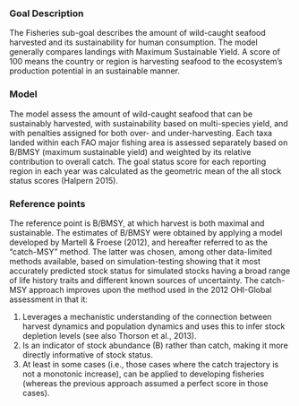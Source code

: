 ### Goal Description

The Fisheries sub-goal describes the amount of wild-caught seafood harvested and its sustainability for human consumption. The model generally compares landings with Maximum Sustainable Yield. A score of 100 means the country or region is harvesting seafood to the ecosystem’s production potential in an sustainable manner.

### Model 

The model assess the amount of wild-caught seafood that can be sustainably harvested, with sustainability based on multi-species yield, and with penalties assigned for both over- and under-harvesting. Each taxa landed within each FAO major fishing area is assessed separately based on B/BMSY (maximum sustainable yield) and weighted by its relative contribution to overall catch. The goal status score for each reporting region in each year was calculated as the geometric mean of the all stock status scores (Halpern 2015). 

<!-- _NOTE: mention model limitations here since FIS is such a difficult model and has many caveats?_
The model is based on single-species assessments of stock status and thus cannot predict the effect of multi-species interactions. -->

### Reference points

The reference point is B/BMSY, at which harvest is both maximal and sustainable. The estimates of B/BMSY were obtained by applying a model developed by Martell & Froese (2012), and hereafter referred to as the “catch-MSY” method. The latter was chosen, among other data-limited methods available, based on simulation-testing showing that it most accurately predicted stock status for simulated stocks having a broad range of life history traits and different known sources of uncertainty. The catch-MSY approach improves upon the method used in the 2012 OHI-Global assessment in that it: 

1. Leverages a mechanistic understanding of the connection between harvest dynamics and population dynamics and uses this to infer stock depletion levels (see also Thorson et al., 2013).
2. Is an indicator of stock abundance (B) rather than catch, making it more directly informative of stock status. 
3. At least in some cases (i.e., those cases where the catch trajectory is not a monotonic increase), can be applied to developing fisheries (whereas the previous approach assumed a perfect score in those cases). 



